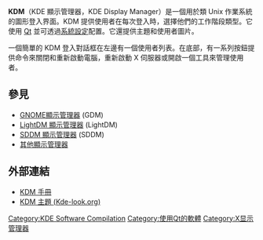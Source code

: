{{Infobox software
|name = KDE 顯示管理器（KDM）
|screenshot = [[Image:Screenshot_of_the_KDE_Display_Manager.jpg|250px]]
|caption = 
|developer = [[KDE|KDE]] 
|latest_release_version = 4.11.0
|latest_release_date = {{Release date and age|2013|08|14}}
|operating_system = [[BSD|BSD]]、[[Linux|Linux]]、[[Solaris_(作業系統)|Solaris]] 和其他[[類Unix系統|類Unix系統]]
|genre = [[X顯示管理器|X顯示管理器]]
|license = [[GNU_General_Public_License|GPL]]
|website = [http://www.kde.org www.kde.org]
}}
'''KDM'''（KDE 顯示管理器，KDE Display Manager）是一個用於類 Unix 作業系統的圖形登入界面。KDM 提供使用者在每次登入時，選擇他們的工作階段類型。它使用 [[Qt|Qt]] 並可透過[[系統設定|系統設定]]配置。它還提供主題和使用者圖片。

一個簡單的 KDM 登入對話框在左邊有一個使用者列表。在底部，有一系列按鈕提供命令來關閉和重新啟動電腦，重新啟動 X 伺服器或開啟一個工具來管理使用者。

== 參見 ==
* [[GNOME顯示管理器|GNOME顯示管理器]] (GDM)
* [[LightDM|LightDM 顯示管理器]] (LightDM)
* [[SDDM|SDDM 顯示管理器]] (SDDM)
* [[X顯示管理器#一些實例|其他顯示管理器]]

==外部連結==
*[http://docs.kde.org/stable/en/kdebase-workspace/kdm/index.html KDM 手冊]{{Wayback|url=http://docs.kde.org/stable/en/kdebase-workspace/kdm/index.html |date=20110726061030 }}
*[https://web.archive.org/web/20101126021258/http://kde-look.org/index.php?xcontentmode=40 KDM 主題 (Kde-look.org)]

{{KDE}}
{{Display Managers}}
[[Category:KDE_Software_Compilation|Category:KDE Software Compilation]]
[[Category:使用Qt的軟體|Category:使用Qt的軟體]]
[[Category:X显示管理器|Category:X显示管理器]]
